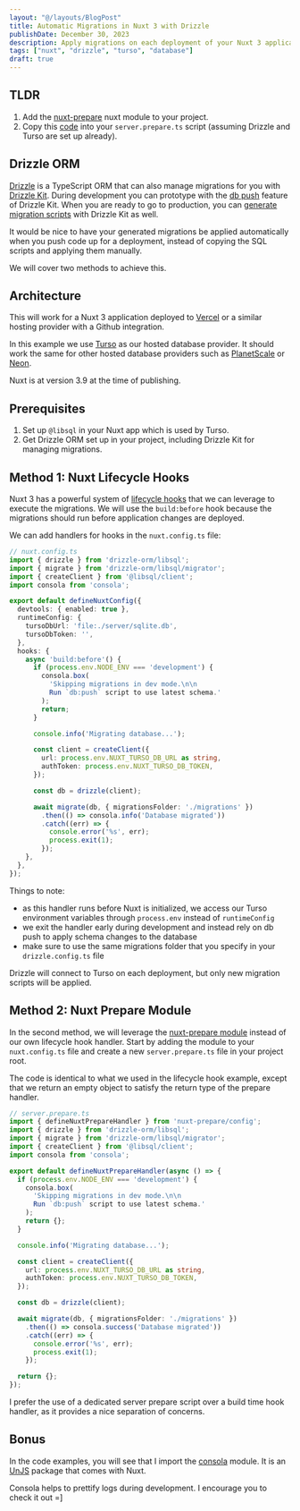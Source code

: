 ```yaml
---
layout: "@/layouts/BlogPost"
title: Automatic Migrations in Nuxt 3 with Drizzle
publishDate: December 30, 2023
description: Apply migrations on each deployment of your Nuxt 3 application using Drizzle Kit.
tags: ["nuxt", "drizzle", "turso", "database"]
draft: true
---
```


## TLDR

1. Add the [nuxt-prepare](https://nuxt.com/modules/prepare) nuxt module to your project.
2. Copy this [code](#method-2-server-prepare-nuxt-module) into your `server.prepare.ts` script (assuming Drizzle and Turso are set up already).

## Drizzle ORM

[Drizzle](https://orm.drizzle.team/) is a TypeScript ORM that can also manage migrations for you with [Drizzle Kit](https://orm.drizzle.team/kit-docs/overview). During development you can prototype with the [db push](https://orm.drizzle.team/kit-docs/overview#prototyping-with-db-push) feature of Drizzle Kit. When you are ready to go to production, you can [generate migration scripts](https://orm.drizzle.team/kit-docs/overview#migration-files) with Drizzle Kit as well.

It would be nice to have your generated migrations be applied automatically when you push code up for a deployment, instead of copying the SQL scripts and applying them manually.

We will cover two methods to achieve this.

## Architecture

This will work for a Nuxt 3 application deployed to [Vercel](https://vercel.com/) or a similar hosting provider with a Github integration.

In this example we use [Turso](https://turso.tech/) as our hosted database provider. It should work the same for other hosted database providers such as [PlanetScale](https://planetscale.com/) or [Neon](https://neon.tech/).

<aside className="info">
  Nuxt is at version 3.9 at the time of publishing.
</aside>

## Prerequisites

1. Set up `@libsql` in your Nuxt app which is used by Turso.
2. Get Drizzle ORM set up in your project, including Drizzle Kit for managing migrations.

## Method 1: Nuxt Lifecycle Hooks

Nuxt 3 has a powerful system of [lifecycle hooks](https://nuxt.com/docs/api/advanced/hooks) that we can leverage to execute the migrations. We will use the `build:before` hook because the migrations should run before application changes are deployed.

We can add handlers for hooks in the `nuxt.config.ts` file:

```ts
// nuxt.config.ts
import { drizzle } from 'drizzle-orm/libsql';
import { migrate } from 'drizzle-orm/libsql/migrator';
import { createClient } from '@libsql/client';
import consola from 'consola';

export default defineNuxtConfig({
  devtools: { enabled: true },
  runtimeConfig: {
    tursoDbUrl: 'file:./server/sqlite.db',
    tursoDbToken: '',
  },
  hooks: {
    async 'build:before'() {
      if (process.env.NODE_ENV === 'development') {
        consola.box(
          'Skipping migrations in dev mode.\n\n
          Run `db:push` script to use latest schema.'
        );
        return;
      }

      console.info('Migrating database...');

      const client = createClient({
        url: process.env.NUXT_TURSO_DB_URL as string,
        authToken: process.env.NUXT_TURSO_DB_TOKEN,
      });

      const db = drizzle(client);

      await migrate(db, { migrationsFolder: './migrations' })
        .then(() => consola.info('Database migrated'))
        .catch((err) => {
          console.error('%s', err);
          process.exit(1);
        });
    },
  },
});

```

Things to note:
- as this handler runs before Nuxt is initialized, we access our Turso environment variables through `process.env` instead of `runtimeConfig`
- we exit the handler early during development and instead rely on db push to apply schema changes to the database
- make sure to use the same migrations folder that you specify in your `drizzle.config.ts` file

<aside className="info">
  Drizzle will connect to Turso on each deployment, but only new migration scripts will be applied.
</aside>

## Method 2: Nuxt Prepare Module

In the second method, we will leverage the [nuxt-prepare module](https://nuxt.com/modules/prepare) instead of our own lifecycle hook handler. Start by adding the module to your `nuxt.config.ts` file and create a new `server.prepare.ts` file in your project root.

The code is identical to what we used in the lifecycle hook example, except that we return an empty object to satisfy the return type of the prepare handler.

```ts
// server.prepare.ts
import { defineNuxtPrepareHandler } from 'nuxt-prepare/config';
import { drizzle } from 'drizzle-orm/libsql';
import { migrate } from 'drizzle-orm/libsql/migrator';
import { createClient } from '@libsql/client';
import consola from 'consola';

export default defineNuxtPrepareHandler(async () => {
  if (process.env.NODE_ENV === 'development') {
    consola.box(
      'Skipping migrations in dev mode.\n\n
      Run `db:push` script to use latest schema.'
    );
    return {};
  }

  console.info('Migrating database...');

  const client = createClient({
    url: process.env.NUXT_TURSO_DB_URL as string,
    authToken: process.env.NUXT_TURSO_DB_TOKEN,
  });

  const db = drizzle(client);

  await migrate(db, { migrationsFolder: './migrations' })
    .then(() => consola.success('Database migrated'))
    .catch((err) => {
      console.error('%s', err);
      process.exit(1);
    });

  return {};
});

```

I prefer the use of a dedicated server prepare script over a build time hook handler, as it provides a nice separation of concerns.

## Bonus

In the code examples, you will see that I import the [consola](https://github.com/unjs/consola) module. It is an [UnJS](https://unjs.io/) package that comes with Nuxt.

Consola helps to prettify logs during development. I encourage you to check it out =]
